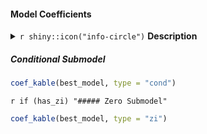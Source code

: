 #### Model Coefficients {.tabset .tabset-pills}

:::{.helptext}
<details>
<summary>`r shiny::icon("info-circle")` **Description**</summary>
_These tables display the estimated coefficients of the GLM submodels._

_For the **conditional submodel**, the intercept represents $\log(\mu)$ at zero/baseline values of all predictors, where $\mu$ is the mean parameter of a zero-truncated negative binomial distribution; other coefficients represent the additive effect of changes in the covariates on $\log(\mu)$ (i.e., multiplicative effects on $\mu$)._

_For the **zero submodel**, the intercept represents $\log(\pi/(1-\pi))$ (logit transformation, a.k.a. log-odds) at zero/baseline values of all predictors, where $\pi$ represents the probability the response is zero; other coefficients represent the additive effect of changes in the covariates on $\log(\pi/(1-\pi))$ (i.e., multiplicative effects on odds of a zero)._
</details>
:::

##### Conditional Submodel

```r
coef_kable(best_model, type = "cond")
```

`r if (has_zi) "##### Zero Submodel"`

```r
coef_kable(best_model, type = "zi")
```
